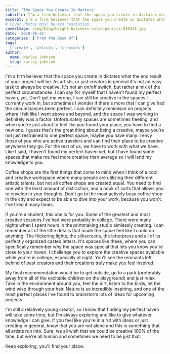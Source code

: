 ```yaml
---
title: 'The Space You Create In Matters'
subtitle: I’m a firm believer that the space you create in dictates what the end result of your project will be.
excerpt: I’m a firm believer that the space you create in dictates what the end result of your project will be.
# Cover Photos MUST be 4x3 resolution
coverImage: /img/blog/bright-business-color-pencils-910331.jpg
date: '2018-06-25'
categories: ['From the Desk Of']
tags:
  ['create', 'artists', 'creators']
author:
  name: Karley Johnson
  slug: karley-johnson
---
```

I'm a firm believer that the space you create in dictates what the end result of your project will be. As artists, or just creators in general it's not an easy task to always be creative. It's not an on/off switch, but rather a mix of the perfect circumstances. I can say for myself that I haven't found my perfect haven, yet. Don't get me wrong, I can still be creative in the spaces I currently work in, but sometimes I wonder if there's more that I can give had the circumstances been perfect. I can definitely reminisce on projects where I felt like I went above and beyond, and the space I was working in definitely was a factor. Unfortunately spaces are sometimes fleeting, and when you're just about to feel like you found your place, you have to find a new one. I guess that's the great thing about being a creative, maybe you're not just restrained to one perfect space, maybe you have many. I envy those of you who are active travelers and can find their place to be creative anywhere they go. For the rest of us, we have to work with what we have. Like I said, I haven't found my perfect haven yet, but I have found some spaces that make me feel more creative than average so I will lend my knowledge to you.

Coffee shops are the first things that come to mind when I think of a cool and creative workspace where many people are utilizing their different artistic talents, but not all coffee shops are created equal. You need to find one with the least amount of distraction, and a nook of sorts that allows you to envelop in your thoughts. Don't go to the most actively busy coffee shop in the city and expect to be able to dive into your work, because you won't. I've tried it many times.

If you're a student, this one is for you. Some of the greatest and most creative sessions I've had were probably in college. There were many nights when I spent hours in the printmaking studio aimlessly creating. I can remember all of the little details that made the space feel like I could do anything. The flickering lights, the silkscreens, the letterpress and all of its perfectly organized casted letters. It's spaces like these, where you can specifically remember why the space was special that lets you know you're close to your haven. I challenge you to explore the creative spaces available while you're in college, especially at night. You'll see the remnants left behind of past creators and their creations truly make you feel inspired.

My final recommendation would be to get outside, go to a park (preferably away from all of the excitable children on the playground) and just relax. Take in the environment around you, feel the dirt, listen to the birds, let the wind wisp through your hair. Nature is so incredibly inspiring, and one of the most perfect places I've found to brainstorm lots of ideas for upcoming projects.

I'm still a relatively young creator, so I know that finding my perfect haven will take some time, but I'm always exploring and like to give whatever knowledge I can give. If you feel like you're in a rut with ideas or just creating in general, know that you are not alone and this is something that all artists run into. Sure, we all wish that we could be creative 100% of the time, but we're all human and sometimes we need to be just that.

Keep exploring, you'll find your place.